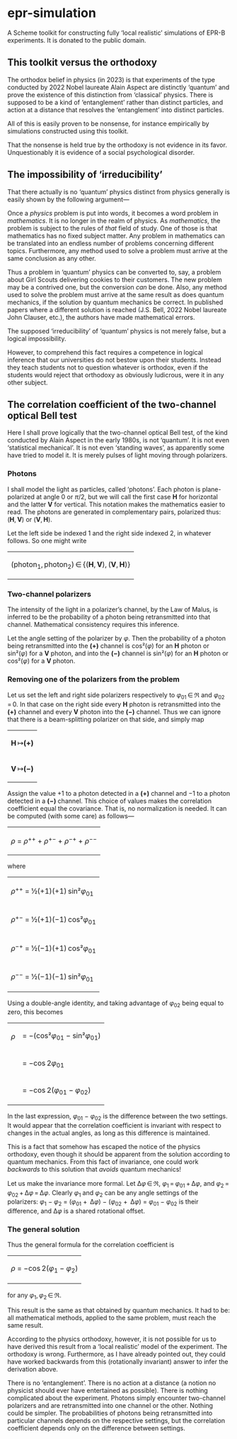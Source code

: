 =epr-simulation=

A Scheme toolkit for constructing fully ‘local realistic’ simulations
of EPR-B experiments. It is donated to the public domain.

== This toolkit versus the orthodoxy ==

The orthodox belief in physics (in 2023) is that experiments of the
type conducted by 2022 Nobel laureate Alain Aspect are distinctly
‘quantum’ and prove the existence of this distinction from ‘classical’
physics. There is supposed to be a kind of ‘entanglement’ rather than
distinct particles, and action at a distance that resolves the
‘entanglement’ into distinct particles.

All of this is easily proven to be nonsense, for instance empirically
by simulations constructed using this toolkit.

That the nonsense is held true by the orthodoxy is not evidence in its
favor. Unquestionably it is evidence of a social psychological
disorder.

== The impossibility of ‘irreducibility’ ==

That there actually is no ‘quantum’ physics distinct from physics
generally is easily shown by the following argument—

Once a ''physics'' problem is put into words, it becomes a word
problem in ''mathematics''. It is no longer in the realm of
physics. As ''mathematics'', the problem is subject to the rules of
''that'' field of study. One of those is that mathematics has no fixed
subject matter. Any problem in mathematics can be translated into an
endless number of problems concerning different topics. Furthermore,
any method used to solve a problem must arrive at the same conclusion
as any other.

Thus a problem in ‘quantum’ physics can be converted to, say, a
problem about Girl Scouts delivering cookies to their customers. The
new problem may be a contrived one, but the conversion ''can'' be
done. Also, any method used to solve the problem must arrive at the
same result as does quantum mechanics, if the solution by quantum
mechanics be correct. In published papers where a different solution
is reached (J.S. Bell, 2022 Nobel laureate John Clauser, etc.), the
authors have made mathematical errors.

The supposed ‘irreducibility’ of ‘quantum’ physics is not merely
false, but a logical impossibility.

However, to comprehend this fact requires a competence in logical
inference that our universities do not bestow upon their
students. Instead they teach students not to question whatever is
orthodox, even if the students would reject that orthodoxy as
obviously ludicrous, were it in any other subject.

== The correlation coefficient of the two-channel optical Bell test ==

Here I shall prove logically that the two-channel optical Bell test,
of the kind conducted by Alain Aspect in the early 1980s, is not
‘quantum’. It is not even ‘statistical mechanical’. It is not even
‘standing waves’, as apparently some have tried to model it. It is
merely pulses of light moving through polarizers.

=== Photons ===

I shall model the light as particles, called ‘photons’. Each photon is
plane-polarized at angle 0 or ''&pi;''/2, but we will call the first
case '''H''' for horizontal and the latter '''V''' for vertical. This
notation makes the mathematics easier to read. The photons are
generated in complementary pairs, polarized thus:
('''H''',&thinsp;'''V''') or ('''V''',&thinsp;'''H''').

Let the left side be indexed 1 and the right side indexed 2, in
whatever follows. So one might write

{|
|(photon<sub>1</sub>,&thinsp;photon<sub>2</sub>)&thinsp;&isin;&thinsp;{('''H''',&thinsp;'''V'''),&thinsp;('''V''',&thinsp;'''H''')}
|}

=== Two-channel polarizers ===

The intensity of the light in a polarizer’s channel, by the Law of
Malus, is inferred to be the probability of a photon being
retransmitted into that channel. Mathematical consistency requires
this inference.

Let the angle setting of the polarizer by ''&phi;''. Then the
probability of a photon being retransmitted into the '''(+)''' channel
is cos²(''&phi;'') for an '''H''' photon or sin²(''&phi;'') for a
'''V''' photon, and into the '''(&minus;)''' channel is sin²(''&phi;'') for
an '''H''' photon or cos²(''&phi;'') for a '''V''' photon.

=== Removing one of the polarizers from the problem ===

Let us set the left and right side polarizers respectively to
''&phi;''<sub>01</sub>&thinsp;&isin;&thinsp;&real; and
''&phi;''<sub>02</sub>&thinsp;=&thinsp;0. In that case on the right
side every '''H''' photon is retransmitted into the '''(+)''' channel
and every '''V''' photon into the '''(&minus;)''' channel. Thus we can
ignore that there is a beam-splitting polarizer on that side, and
simply map

{|
|'''H'''&thinsp;↦'''(+)'''
|-
|'''V'''&thinsp;↦'''(&minus;)'''
|}

Assign the value +1 to a photon detected in a '''(+)''' channel and
&minus;1 to a photon detected in a '''(&minus;)''' channel. This
choice of values makes the correlation coefficient equal the
covariance. That is, no normalization is needed. It can be computed
(with some care) as follows&mdash;

{|
|''&rho;'' = ''&rho;''<sup>++</sup> + ''&rho;''<sup>+&minus;</sup> + ''&rho;''<sup>&minus;+</sup> + ''&rho;''<sup>&minus;&minus;</sup>
|}

where

{|
|''&rho;''<sup>++</sup> = &frac12;(+1)(+1)&thinsp;sin²''&phi;''<sub>01</sub>
|-
|''&rho;''<sup>+&minus;</sup> = &frac12;(+1)(&minus;1)&thinsp;cos²''&phi;''<sub>01</sub>
|-
|''&rho;''<sup>&minus;+</sup> = &frac12;(&minus;1)(+1)&thinsp;cos²''&phi;''<sub>01</sub>
|-
|''&rho;''<sup>&minus;&minus;</sup> = &frac12;(&minus;1)(&minus;1)&thinsp;sin²''&phi;''<sub>01</sub>
|}

Using a double-angle identity, and taking advantage of
''&phi;''<sub>02</sub> being equal to zero, this becomes

{|
|''&rho;'' || = &minus;(cos²''&phi;''<sub>01</sub> &minus; sin²''&phi;''<sub>01</sub>)
|-
|&nbsp;    || = &minus;cos&thinsp;2''&phi;''<sub>01</sub>
|-
|&nbsp;    || = &minus;cos&thinsp;2(''&phi;''<sub>01</sub> &minus; ''&phi;''<sub>02</sub>)
|}

In the last expression,
''&phi;''<sub>01</sub>&nbsp;&minus;&nbsp;''&phi;''<sub>02</sub> is the
difference between the two settings. It would appear that the
correlation coefficient is invariant with respect to changes in the
actual angles, as long as this difference is maintained.

This is a fact that somehow has escaped the notice of the physics
orthodoxy, even though it should be apparent from the solution
according to quantum mechanics. From this fact of invariance, one could work
''backwards'' to this solution that ''avoids'' quantum mechanics!

Let us make the invariance more formal.  Let
&Delta;''&phi;''&thinsp;&isin;&thinsp;&real;,
''&phi;''<sub>1</sub>&thinsp;=&thinsp;''&phi;''<sub>01</sub>&thinsp;+&thinsp;&Delta;''&phi;'',
and
''&phi;''<sub>2</sub>&thinsp;=&thinsp;''&phi;''<sub>02</sub>&thinsp;+&thinsp;&Delta;''&phi;''&thinsp;=&thinsp;&Delta;''&phi;''.
Clearly ''&phi;''<sub>1</sub> and ''&phi;''<sub>2</sub> can be any
angle settings of the polarizers:
''&phi;''<sub>1</sub>&nbsp;&minus;&nbsp;''&phi;''<sub>2</sub> =
(''&phi;''<sub>01</sub>&nbsp;+&nbsp;&thinsp;&Delta;''&phi;'')&nbsp;&minus;&nbsp;(''&phi;''<sub>02</sub>&nbsp;+&nbsp;&thinsp;&Delta;''&phi;'') =
''&phi;''<sub>01</sub>&nbsp;&minus;&nbsp;''&phi;''<sub>02</sub> is
their difference, and &Delta;''&phi;'' is a shared rotational
offset.

=== The general solution ===

Thus the general formula for the correlation coefficient is

{|
|''&rho;'' = &minus;cos&thinsp;2(''&phi;''<sub>1</sub> &minus; ''&phi;''<sub>2</sub>)
|}

for any
''&phi;''<sub>1</sub>,&thinsp;''&phi;''<sub>2</sub>&thinsp;&isin;&thinsp;&real;.

This result is the same as that obtained by quantum mechanics. It had
to be: all mathematical methods, applied to the same problem, must
reach the same result.

According to the physics orthodoxy, however, it is not possible for us
to have derived this result from a ‘local realistic’ model of the
experiment. The orthodoxy is wrong. Furthermore, as I have already
pointed out, they could have worked backwards from this (rotationally
invariant) answer to infer the derivation above.

There is no ‘entanglement’. There is no action at a distance (a notion
no physicist should ever have entertained as possible). There is
nothing complicated about the experiment. Photons simply encounter
two-channel polarizers and are retransmitted into one channel or the
other. Nothing could be simpler. The probabilities of photons being
retransmitted into particular channels depends on the respective
settings, but the correlation coefficient depends only on the
difference between settings.
